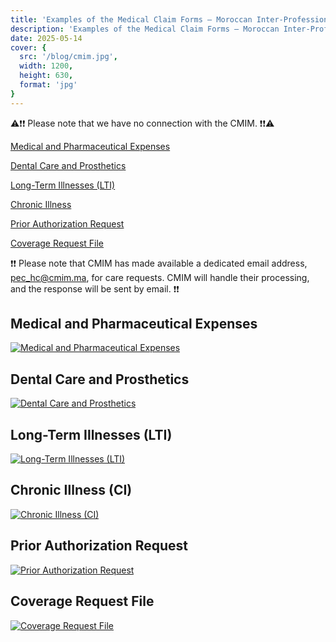 ```yaml
---
title: 'Examples of the Medical Claim Forms – Moroccan Inter-Professional Mutual Insurance Fund (CMIM)'
description: 'Examples of the Medical Claim Forms – Moroccan Inter-Professional Mutual Insurance Fund (CMIM)'
date: 2025-05-14
cover: {
  src: '/blog/cmim.jpg',
  width: 1200,
  height: 630,
  format: 'jpg'
}
---
```

⚠️❗❗ Please note that we have no connection with the CMIM. ❗❗⚠️

[Medical and Pharmaceutical Expenses](https://cmim.ma/fr/content/feuilles-de-soins)

[Dental Care and Prosthetics](https://cmim.ma/fr/content/feuilles-de-soins)

[Long-Term Illnesses (LTI)](https://cmim.ma/fr/content/feuilles-de-soins)

[Chronic Illness](https://cmim.ma/fr/content/feuilles-de-soins)

[Prior Authorization Request](https://drive.usercontent.google.com/uc?id=1hALGEdGbtSHXOp6waNrj5TAJaFCZzZQr&export=download)

[Coverage Request File](https://drive.usercontent.google.com/download?id=1BJmzOR7dffRH1CBmA0huClleZEbzDPSn&export=download)

❗❗ Please note that CMIM has made available a dedicated email address, pec_hc@cmim.ma, for care requests. CMIM will handle their processing, and the response will be sent by email. ❗❗

## Medical and Pharmaceutical Expenses

[![Medical and Pharmaceutical Expenses](/blog/FMEP.webp)](https://cmim.ma/fr/content/feuilles-de-soins)

## Dental Care and Prosthetics

[![Dental Care and Prosthetics](/blog/SEPD.webp)](https://cmim.ma/fr/content/feuilles-de-soins)

## Long-Term Illnesses (LTI)

[![Long-Term Illnesses (LTI)](/blog/ALD.webp)](https://cmim.ma/fr/content/feuilles-de-soins)

## Chronic Illness (CI)

[![Chronic Illness (CI)](/blog/MLD.webp)](https://cmim.ma/fr/content/feuilles-de-soins)

## Prior Authorization Request

[![Prior Authorization Request](/blog/DAP.webp)](https://drive.usercontent.google.com/uc?id=1hALGEdGbtSHXOp6waNrj5TAJaFCZzZQr&export=download)

## Coverage Request File

[![Coverage Request File](/blog/DPC.webp)](https://drive.usercontent.google.com/download?id=1BJmzOR7dffRH1CBmA0huClleZEbzDPSn&export=download)

